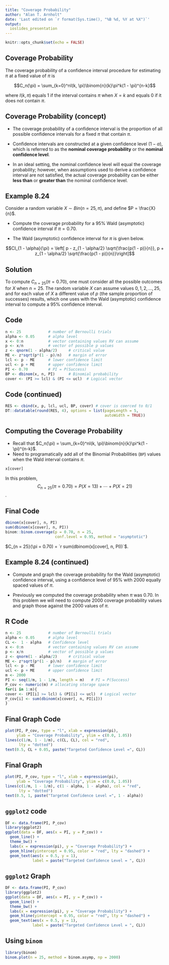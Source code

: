 ```yaml
---
title: "Coverage Probability"
author: "Alan T. Arnholt"
date: 'Last edited on `r format(Sys.time(), "%B %d, %Y at %X")`'
output:
  ioslides_presentation
---
```


```r
knitr::opts_chunk$set(echo = FALSE)
```

## Coverage Probability

The coverage probability of a confidence interval procedure for estimating $\pi$ at a fixed value of $\pi$ is

$$C_n(\pi) = \sum_{k=0}^nI(k, \pi)\binom{n}{k}\pi^k(1 - \pi)^{n-k}$$

where $I(k, \pi)$ equals 1 if the interval contains $\pi$ when $X = k$ and equals 0 if it does not contain $\pi$.

## Coverage Probability (concept)

* The coverage probability of a confidence interval is the proportion of all possible confidence intervals for a fixed $\pi$ that contain $\pi$.

* Confidence intervals are constructed at a given confidence level $(1 - \alpha)$, which is referred to as the **nominal coverage probability** or the **nominal confidence level**.

* In an ideal setting, the nominal confidence level will equal the coverage probability; however, when assumptions used to derive a confidence interval are not satisfied, the actual coverage probability can be either **less than** or **greater than** the nominal confidence level.

## Example 8.24

Consider a random variable $X \sim Bin(n = 25, \pi)$, and define $P = \frac{X}{n}$.

* Compute the coverage probability for a 95% Wald (asymptotic) confidence interval if $\pi = 0.70$.

* The Wald (asymptotic) confidence interval for $\pi$ is given below.

$$CI_{1 - \alpha}(\pi) = \left[ p - z_{1 - \alpha/2} \sqrt{\frac{p(1 - p)}{n}}, p + z_{1 - \alpha/2} \sqrt{\frac{p(1 - p)}{n}}\right]$$


## Solution

To compute $C_{n = 25}(\pi = 0.70)$, one must consider all the possible outcomes for $X$ when $n = 25$.  The random variable $X$ can assume values $0, 1, 2, \ldots,25$, and for each value of $X$ a different value of $p$ (the sample proportion of successes) results, which one uses with the Wald (asymptotic) confidence interval to compute a 95% confidence interval.

## Code

```r
n <- 25            # number of Bernoulli trials
alpha <- 0.05      # alpha level
x <- 0:n           # vector containing values RV can assume
p <- x/n           # vector of possible p values
z <- qnorm(1 - alpha/2)     # critical value
ME <- z*sqrt(p*(1 - p)/n)   # margin of error
lcl <- p - ME      # lower confidence limit  
ucl <- p + ME      # upper confidence limit  
PI <- 0.70         # PI = P(Success)
BP <- dbinom(x, n, PI)      # Binomial probability
cover <- (PI >= lcl) & (PI <= ucl)  # Logical vector 
```

## Code (continued)

```r
RES <- cbind(x, p, lcl, ucl, BP, cover) # cover is coerced to 0/1
DT::datatable(round(RES, 4), options = list(pageLength = 5, 
                                            autoWidth = TRUE))
```

## Computing the Coverage Probability

* Recall that $C_n(\pi) = \sum_{k=0}^nI(k, \pi)\binom{n}{k}\pi^k(1 - \pi)^{n-k}$. 
* Need to programatically add all of the Binomial Probabilities (`BP`) values when the Wald interval contains $\pi$.

```r
x[cover]
```


In this problem, $$C_{n = 25}(\pi = 0.70) = P(X = 13) + \cdots + P(X = 21)$$.

## Final Code

```r
dbinom(x[cover], n, PI)
sum(dbinom(x[cover], n, PI))
binom::binom.coverage(p = 0.70, n = 25, 
                      conf.level = 0.95, method = "asymptotic")
```

$C_{n = 25}(\pi = 0.70) = `r sum(dbinom(x[cover], n, PI))`$.


## Example 8.24 (continued)

* Compute and graph the coverage probability for the Wald (asymptotic) confidence interval, using a confidence level of 95% with 2000 equally spaced values of $\pi$.

* Previously we computed the coverage probability when $\pi$ was 0.70.  In this problem we will need to compute 2000 coverage probability values and graph those against the 2000 values of $\pi$.

## R Code

```r
n <- 25            # number of Bernoulli trials
alpha <- 0.05      # alpha level
CL <-  1 - alpha   # Confidence level
x <- 0:n           # vector containing values RV can assume
p <- x/n           # vector of possible p values
z <- qnorm(1 - alpha/2)     # critical value
ME <- z*sqrt(p*(1 - p)/n)   # margin of error
lcl <- p - ME      # lower confidence limit  
ucl <- p + ME      # upper confidence limit  
m <- 2000
PI <- seq(1/m, 1 - 1/m, length = m)   # PI = P(Success)
P_cov <- numeric(m) # allocating storage space
for(i in 1:m){
cover <- (PI[i] >= lcl) & (PI[i] <= ucl)  # Logical vector 
P_cov[i] <- sum(dbinom(x[cover], n, PI[i]))
}
```

## Final Graph Code

```r
plot(PI, P_cov, type = "l", xlab = expression(pi), 
     ylab = "Coverage Probability", ylim = c(0.0, 1.05))
lines(c(1/m, 1 - 1/m), c(CL, CL), col = "red", 
      lty = "dotted")
text(0.5, CL + 0.05, paste("Targeted Confidence Level =", CL))
```

## Final Graph

```r
plot(PI, P_cov, type = "l", xlab = expression(pi), 
     ylab = "Coverage Probability", ylim = c(0.0, 1.05))
lines(c(1/m, 1 - 1/m), c(1 - alpha, 1 - alpha), col = "red", 
      lty = "dotted")
text(0.5, 1, paste("Targeted Confidence Level =", 1 - alpha))
```

## `ggplot2` code

```r
DF <- data.frame(PI, P_cov)
library(ggplot2)
ggplot(data = DF, aes(x = PI, y = P_cov)) + 
  geom_line() + 
  theme_bw() + 
  labs(x = expression(pi), y = "Coverage Probability") + 
  geom_hline(yintercept = 0.95, color = "red", lty = "dashed") + 
  geom_text(aes(x = 0.5, y = 1), 
            label = paste("Targeted Confidence Level = ", CL))
```

## `ggplot2` Graph

```r
DF <- data.frame(PI, P_cov)
library(ggplot2)
ggplot(data = DF, aes(x = PI, y = P_cov)) + 
  geom_line() + 
  theme_bw() + 
  labs(x = expression(pi), y = "Coverage Probability") + 
  geom_hline(yintercept = 0.95, color = "red", lty = "dashed") + 
  geom_text(aes(x = 0.5, y = 1), 
            label = paste("Targeted Confidence Level = ", CL))
```

## Using `binom`

```r
library(binom)
binom.plot(n = 25, method = binom.asymp, np = 2000)
```


